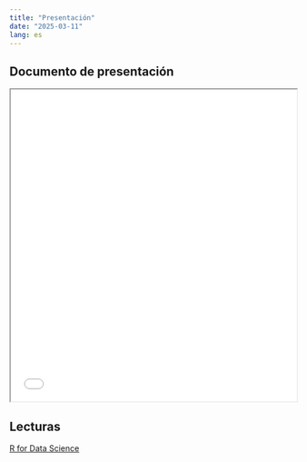 ```yaml
---
title: "Presentación"
date: "2025-03-11"
lang: es
---
```


## Documento de presentación
 
<iframe src=/slides/01-clase1/01-clase1.html height="550" width=100% allowfullscreen="true">
</iframe> 



## Lecturas

[R for Data Science](https://es.r4ds.hadley.nz/introducci%C3%B3n.html)
